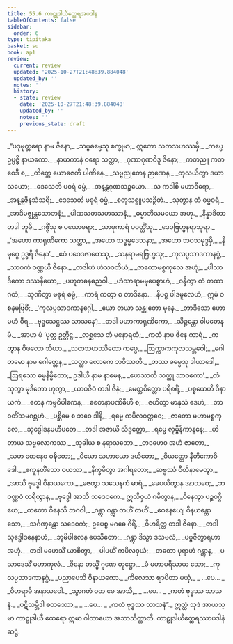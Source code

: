 ```yaml
---
title: 55.6 ကာဠုဒါယိတ္ထေရအပဒါန
tableOfContents: false
sidebar:
  order: 6
type: tipitaka
basket: su
book: ap1
review:
  current: review
  updated: '2025-10-27T21:48:39.884048'
  updated_by: ''
  notes: ''
  history:
  - state: review
    date: '2025-10-27T21:48:39.884048'
    updated_by: ''
    notes: ''
    previous_state: draft
---
```



<ReviewStatus review={frontmatter.review} showDetails={true} />

<HypothesisAnnotation frontmatter={frontmatter} />

<DynamicBreadcrumb />

<Division number="165" book="ap1" e="ch" v="20" p="442">

<Paragraph number="7509" type="verses" book="ap1">
_“ပဒုမုတ္တရော နာမ ဇိနော,_  
_သဗ္ဗဓမ္မေသု စက္ခုမာ;_  
ဣတော သတသဟဿမှိ,_  
_ကပ္ပေ ဥပ္ပဇ္ဇိ နာယကော._  

</Paragraph>

</Division>
<Division number="166" book="ap1" e="ch" v="20" p="442">

<Paragraph number="7510" type="verses" book="ap1">
_နာယကာနံ ဝရော သတ္ထာ,_  
_ဂုဏာဂုဏဝိဒူ ဇိနော;_  
_ကတညူ ကတဝေဒီ စ,_  
_တိတ္ထေ ယောဇေတိ ပါဏိနေ._  

</Paragraph>

</Division>
<Division number="167" book="ap1" e="ch" v="20" p="443">

<Paragraph number="7511" type="verses" book="ap1">
_သဗ္ဗညုတေန ဉာဏေန,_  
_တုလယိတွာ ဒယာသယော;_  
_ဒေသေတိ ပဝရံ ဓမ္မံ,_  
_အနန္တဂုဏသဉ္စယော._  

</Paragraph>

</Division>
<Division number="168" book="ap1" e="ch" v="20" p="443">

<Paragraph number="7512" type="verses" book="ap1">
_သ ကဒါစိ မဟာဝီရော,_  
_အနန္တဇိနသံသရိ;_  
_ဒေသေတိ မဓုရံ ဓမ္မံ,_  
_စတုသစ္စူပသဉှိတံ._  

</Paragraph>

</Division>
<Division number="169" book="ap1" e="ch" v="20" p="443">

<Paragraph number="7513" type="verses" book="ap1">
_သုတွာန တံ ဓမ္မဝရံ,_  
_အာဒိမဇ္ဈန္တသောဘနံ;_  
_ပါဏသတသဟဿာနံ,_  
_ဓမ္မာဘိသမယော အဟု._  

</Paragraph>

</Division>
<Division number="170" book="ap1" e="ch" v="20" p="443">

<Paragraph number="7514" type="verses" book="ap1">
_နိန္နာဒိတာ တဒါ ဘူမိ,_  
_ဂဇ္ဇိံသု စ ပယောဓရာ;_  
_သာဓုကာရံ ပဝတ္တိံသု,_  
_ဒေဝဗြဟ္မနရာသုရာ._  

</Paragraph>

</Division>
<Division number="171" book="ap1" e="ch" v="20" p="443">

<Paragraph number="7515" type="verses" book="ap1">
_‘အဟော ကာရုဏိကော သတ္ထာ,_  
_အဟော သဒ္ဓမ္မဒေသနာ;_  
_အဟော ဘဝသမုဒ္ဒမှိ,_  
_နိမုဂ္ဂေ ဥဒ္ဓရီ ဇိနော’._  

</Paragraph>

</Division>
<Division number="172" book="ap1" e="ch" v="20" p="443">

<Paragraph number="7516" type="verses" book="ap1">
_ဧဝံ ပဝေဒဇာတေသု,_  
_သနရာမရဗြဟ္မသု;_  
_ကုလပ္ပသာဒကာနဂ္ဂံ,_  
_သာဝကံ ဝဏ္ဏယီ ဇိနော._  

</Paragraph>

</Division>
<Division number="173" book="ap1" e="ch" v="20" p="443">

<Paragraph number="7517" type="verses" book="ap1">
_တဒါဟံ ဟံသဝတိယံ,_  
_ဇာတောမစ္စကုလေ အဟုံ;_  
_ပါသာဒိကော ဒဿနိယော,_  
_ပဟူတဓနဓညဝါ._  

</Paragraph>

</Division>
<Division number="174" book="ap1" e="ch" v="20" p="443">

<Paragraph number="7518" type="verses" book="ap1">
_ဟံသာရာမမုပေစ္စာဟံ,_  
_ဝန္ဒိတွာ တံ တထာဂတံ;_  
_သုဏိတွာ မဓုရံ ဓမ္မံ,_  
_ကာရံ ကတွာ စ တာဒိနော._  

</Paragraph>

</Division>
<Division number="175" book="ap1" e="ch" v="20" p="443">

<Paragraph number="7519" type="verses" book="ap1">
_နိပစ္စ ပါဒမူလေဟံ,_  
ဣမံ ဝစနမဗြဝိံ;_  
_‘ကုလပ္ပသာဒကာနဂ္ဂေါ,_  
_ယော တယာ သန္ထုတော မုနေ._  

</Paragraph>

</Division>
<Division number="176" book="ap1" e="ch" v="20" p="443">

<Paragraph number="7520" type="verses" book="ap1">
_တာဒိသော ဟောမဟံ ဝီရ,_  
_ဗုဒ္ဓသေဋ္ဌဿ သာသနေ’;_  
_တဒါ မဟာကာရုဏိကော,_  
_သိဉ္စန္တော ဝါမတေန မံ._  

</Paragraph>

</Division>
<Division number="177" book="ap1" e="ch" v="20" p="443">

<Paragraph number="7521" type="verses" book="ap1">
_အာဟ မံ ‘ပုတ္တ ဥတ္တိဋ္ဌ,_  
_လစ္ဆသေ တံ မနောရထံ;_  
_ကထံ နာမ ဇိနေ ကာရံ,_  
_ကတွာန ဝိဖလော သိယာ._  

</Paragraph>

</Division>
<Division number="178" book="ap1" e="ch" v="20" p="444">

<Paragraph number="7522" type="verses" book="ap1">
_သတသဟဿိတော ကပ္ပေ,_  
_ဩက္ကာကကုလသမ္ဘဝေါ;_  
_ဂေါတမော နာမ ဂေါတ္တေန,_  
_သတ္ထာ လောကေ ဘဝိဿတိ._  

</Paragraph>

</Division>
<Division number="179" book="ap1" e="ch" v="20" p="444">

<Paragraph number="7523" type="verses" book="ap1">
_တဿ ဓမ္မေသု ဒါယာဒေါ,_  
_ဩရသော ဓမ္မနိမ္မိတော;_  
ဥဒါယိ နာမ နာမေန,_  
_ဟေဿတိ သတ္ထု သာဝကော’._  

</Paragraph>

</Division>
<Division number="180" book="ap1" e="ch" v="20" p="444">

<Paragraph number="7524" type="verses" book="ap1">
_တံ သုတွာ မုဒိတော ဟုတွာ,_  
_ယာဝဇီဝံ တဒါ ဇိနံ;_  
_မေတ္တစိတ္တော ပရိစရိံ,_  
_ပစ္စယေဟိ ဝိနာယကံ._  

</Paragraph>

</Division>
<Division number="181" book="ap1" e="ch" v="20" p="444">

<Paragraph number="7525" type="verses" book="ap1">
_တေန ကမ္မဝိပါကေန,_  
_စေတနာပဏိဓီဟိ စ;_  
_ဇဟိတွာ မာနုသံ ဒေဟံ,_  
_တာဝတိံသမဂစ္ဆဟံ._  

</Paragraph>

</Division>
<Division number="182" book="ap1" e="ch" v="20" p="444">

<Paragraph number="7526" type="verses" book="ap1">
_ပစ္ဆိမေ စ ဘဝေ ဒါနိ,_  
_ရမ္မေ ကပိလဝတ္ထဝေ;_  
_ဇာတော မဟာမစ္စကုလေ,_  
_သုဒ္ဓေါဒနမဟီပတေ._  

</Paragraph>

</Division>
<Division number="183" book="ap1" e="ch" v="20" p="444">

<Paragraph number="7527" type="verses" book="ap1">
_တဒါ အဇာယိ သိဒ္ဓတ္ထော,_  
_ရမ္မေ လုမ္ဗိနိကာနနေ;_  
_ဟိတာယ သဗ္ဗလောကဿ,_  
_သုခါယ စ နရာသဘော._  

</Paragraph>

</Division>
<Division number="184" book="ap1" e="ch" v="20" p="444">

<Paragraph number="7528" type="verses" book="ap1">
_တဒဟေဝ အဟံ ဇာတော,_  
_သဟ တေနေဝ ဝဍ္ဎိတော;_  
_ပိယော သဟာယော ဒယိတော,_  
_ဝိယတ္တော နီတိကောဝိဒေါ._  

</Paragraph>

</Division>
<Division number="185" book="ap1" e="ch" v="20" p="444">

<Paragraph number="7529" type="verses" book="ap1">
_ဧကူနတိံသော ဝယသာ,_  
_နိက္ခမိတွာ အဂါရတော;_  
_ဆဗ္ဗဿံ ဝီတိနာမေတွာ,_  
_အာသိ ဗုဒ္ဓေါ ဝိနာယကော._  

</Paragraph>

</Division>
<Division number="186" book="ap1" e="ch" v="20" p="444">

<Paragraph number="7530" type="verses" book="ap1">
_ဇေတွာ သသေနကံ မာရံ,_  
_ခေပယိတွာန အာသဝေ;_  
_ဘဝဏ္ဏဝံ တရိတွာန,_  
_ဗုဒ္ဓေါ အာသိ သဒေဝကေ._  

</Paragraph>

</Division>
<Division number="187" book="ap1" e="ch" v="20" p="444">

<Paragraph number="7531" type="verses" book="ap1">
ဣသိဝှယံ ဂမိတွာန,_  
_ဝိနေတွာ ပဉ္စဝဂ္ဂိယေ;_  
_တတော ဝိနေသိ ဘဂဝါ,_  
_ဂန္တွာ ဂန္တွာ တဟိံ တဟိံ._  

</Paragraph>

</Division>
<Division number="188" book="ap1" e="ch" v="20" p="444">

<Paragraph number="7532" type="verses" book="ap1">
_ဝေနေယျေ ဝိနယန္တော သော,_  
_သင်္ဂဏှန္တော သဒေဝကံ;_  
ဥပေစ္စ မဂဓေ ဂိရိံ,_  
_ဝိဟရိတ္ထ တဒါ ဇိနော._  

</Paragraph>

</Division>
<Division number="189" book="ap1" e="ch" v="20" p="444">

<Paragraph number="7533" type="verses" book="ap1">
_တဒါ သုဒ္ဓေါဒနေနာဟံ,_  
_ဘူမိပါလေန ပေသိတော;_  
_ဂန္တွာ ဒိသွာ ဒသဗလံ,_  
_ပဗ္ဗဇိတွာရဟာ အဟုံ._  

</Paragraph>

</Division>
<Division number="190" book="ap1" e="ch" v="20" p="445">

<Paragraph number="7534" type="verses" book="ap1">
_တဒါ မဟေသိံ ယာစိတွာ,_  
_ပါပယိံ ကပိလဝှယံ;_  
_တတော ပုရာဟံ ဂန္တွာန,_  
_ပသာဒေသိံ မဟာကုလံ._  

</Paragraph>

</Division>
<Division number="191" book="ap1" e="ch" v="20" p="445">

<Paragraph number="7535" type="verses" book="ap1">
_ဇိနော တသ္မိံ ဂုဏေ တုဋ္ဌော,_  
_မံ မဟာပရိသာယ သော;_  
_ကုလပ္ပသာဒကာနဂ္ဂံ,_  
_ပညာပေသိ ဝိနာယကော._  

</Paragraph>

</Division>
<Division number="192" book="ap1" e="ch" v="20" p="445">

<Paragraph number="7536" type="verses" book="ap1">
_ကိလေသာ ဈာပိတာ မယှံ,_  
_ …ပေ… _  
_ဝိဟရာမိ အနာသဝေါ._  

</Paragraph>

</Division>
<Division number="193" book="ap1" e="ch" v="20" p="445">

<Paragraph number="7537" type="verses" book="ap1">
_သွာဂတံ ဝတ မေ အာသိ,_  
_ …ပေ… _  
_ကတံ ဗုဒ္ဓဿ သာသနံ._  

</Paragraph>

</Division>
<Division number="194" book="ap1" e="ch" v="20" p="445">

<Paragraph number="7538" type="verses" book="ap1">
_ပဋိသမ္ဘိဒါ စတဿော,_  
_ …ပေ… _  
_ကတံ ဗုဒ္ဓဿ သာသနံ”._  

</Paragraph>

<Paragraph number="7539" book="ap1">
ဣတ္ထံ သုဒံ အာယသ္မာ ကာဠုဒါယီ ထေရော ဣမာ ဂါထာယော အဘာသိတ္ထာတိ.

</Paragraph>
</Division>

<Paragraph number="7540" type="center" book="ap1">
ကာဠုဒါယိတ္ထေရဿာပဒါနံ ဆဋ္ဌံ.
</Paragraph>